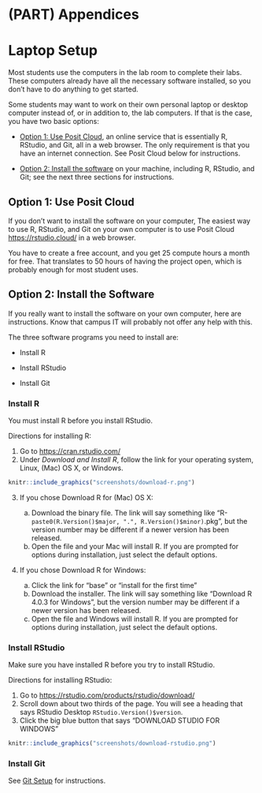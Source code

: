 # (PART) Appendices {.unnumbered}

# Laptop Setup

Most students use the computers in the lab room to complete their labs. These computers already have all the necessary software installed, so you don't have to do anything to get started.

Some students may want to work on their own personal laptop or desktop computer instead of, or in addition to, the lab computers. If that is the case, you have two basic options:

-   [Option 1: Use Posit Cloud], an online service that is essentially R, RStudio, and Git, all in a web browser. The only requirement is that you have an internet connection. See Posit Cloud below for instructions.

-   [Option 2: Install the software] on your machine, including R, RStudio, and Git; see the next three sections for instructions.

## Option 1: Use Posit Cloud

If you don't want to install the software on your computer, The easiest way to use R, RStudio, and Git on your own computer is to use Posit Cloud <https://rstudio.cloud/> in a web browser.

You have to create a free account, and you get 25 compute hours a month for free. That translates to 50 hours of having the project open, which is probably enough for most student uses.

## Option 2: Install the Software

If you really want to install the software on your own computer, here are instructions. Know that campus IT will probably not offer any help with this.

The three software programs you need to install are:

-   Install R

-   Install RStudio

-   Install Git

### Install R

You must install R before you install RStudio.

Directions for installing R:

1.  Go to <https://cran.rstudio.com/>
2.  Under *Download and Install R*, follow the link for your operating system, Linux, (Mac) OS X, or Windows.

```r
knitr::include_graphics("screenshots/download-r.png")
```

3.  If you chose Download R for (Mac) OS X:

    a.  Download the binary file. The link will say something like "R-`paste0(R.Version()$major, ".", R.Version()$minor)`.pkg", but the version number may be different if a newer version has been released.
    b.  Open the file and your Mac will install R. If you are prompted for options during installation, just select the default options.

4.  If you chose Download R for Windows:

    a.  Click the link for "base" or "install for the first time"
    b.  Download the installer. The link will say something like "Download R 4.0.3 for Windows", but the version number may be different if a newer version has been released.
    c.  Open the file and Windows will install R. If you are prompted for options during installation, just select the default options.

### Install RStudio

Make sure you have installed R before you try to install RStudio.

Directions for installing RStudio:

1.  Go to <https://rstudio.com/products/rstudio/download/>
2.  Scroll down about two thirds of the page. You will see a heading that says RStudio Desktop `RStudio.Version()$version`.
3.  Click the big blue button that says "DOWNLOAD STUDIO FOR WINDOWS"

```r
knitr::include_graphics("screenshots/download-rstudio.png")
```

### Install Git

See [Git Setup](git-setup.html) for instructions.
